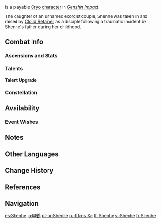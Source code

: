 {{CharacterTabs}}
{{Character Infobox
|image            = <gallery>
Character Shenhe Card.png|Card
Character Shenhe Full Wish.png|Wish
Character Shenhe Game.png|In Game
</gallery>

|type             = Playable <!--Playable Character Information-->
|rarity           = 5
|weapon           = Polearm
|element          = Cryo

|name             = Shenhe <!--Character Information-->
|birthday         = March 10th
|constellation    = Crista Doloris
|region           = Liyue
|affiliation      = Cloud Retainer's Abode
|dish             = Heartstring Noodles
|obtain           = Character Event Wishes
|event_name       = The Transcendent One Returns
|releaseDate      = 2022-01-05

|title            = Lonesome Transcendence <!--Titles-->
|title2           = Ethereal Soul Amidst the Mortal Realm

|voiceEN          = [https://www.chelseakwoka.com/ Chelsea Kwoka]<ref>Video: [[:File:Version 2.4 Special Program｜Genshin Impact-2|Version 2.4 Special Program]]</ref> <!--Voice Actors-->
|voiceCN          = [https://zh.moegirl.org.cn/秦紫翼 Qin Ziyi ({{Lang|mini=1|zh=秦紫翼}})]<ref>Bilibili: [https://www.bilibili.com/video/BV12D4y1c76E 2.4{{Lang|mini=1|zh=版本}}PV：{{Lang|mini=1|zh=「飞彩镌流年」}}]</ref>
|voiceJP          = {{w|Ayako Kawasumi|Kawasumi Ayako ({{Lang|mini=1|ja=川澄綾子}})}}<ref>Twitter: [https://twitter.com/Genshin_7/status/1475075597630316560 JP VA Announcement]</ref>
|voiceKR          = {{w|ko:이현진 (성우)|Lee Hyun-jin ({{Lang|mini=1|ko=이현진}})}}<ref>Twitter: [https://twitter.com/genshinimpactkr/status/1476432868179996672 KR VA Announcement]</ref>

|relative         = Chongyun <!--Family-->
|relativeNote     = Nephew<ref group="Note">In the [https://www.bilibili.com/video/BV1K3411e7Mk CN version of Shenhe's Character Demo], Chongyun refers to Shenhe as his "小姨", which means "the youngest sister of one's mother".</ref>
}}
{{Lang|'''Shenhe'''|zh=申鹤|zh_rm=Shēnhè}} is a playable [[Cryo]] [[character]] in ''[[Genshin Impact]]''.

The daughter of an unnamed exorcist couple, Shenhe was taken in and raised by [[Cloud Retainer]] as a disciple following a traumatic incident by Shenhe's father during her childhood.

==Combat Info==
===Ascensions and Stats===
{{Character Ascensions and Stats}}

===Talents===
{{Talent Table}}

====Talent Upgrade====
{{Talent Upgrade}}

===Constellation===
{{Constellation Table}}

==Availability==
===Event Wishes===
{{Featured}}

==Notes==
{{Reflist|note=1}}

==Other Languages==
{{Other Languages|default_hidden=1
|en      = Shenhe
|zhs     = 申鹤
|zhs_rm  = Shēnhè
|zht     = 申鶴
|zht_rm  = Shēnhè
|ja      = {{Rubi|申|しん|鶴|かく}}
|ja_rm   = Shinkaku
|ko      = {{tt|신학|申鶴}}
|ko_rm   = Sinhak
|es      = Shenhe
|fr      = Shenhe
|ru      = Шэнь Хэ
|th      = Shenhe
|vi      = Shenhe
|de      = Shenhe
|id      = Shenhe
|pt      = Shenhe
}}

==Change History==
{{Change History|2.4}}

==References==
{{Reflist}}

==Navigation==
{{Character Navbox}}

[[es:Shenhe]]
[[ja:申鶴]]
[[pt-br:Shenhe]]
[[ru:Шэнь Хэ]]
[[th:Shenhe]]
[[vi:Shenhe]]
[[fr:Shenhe]]